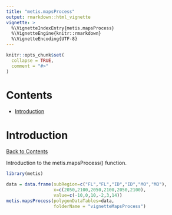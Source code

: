 ```yaml
---
title: "metis.mapsProcess"
output: rmarkdown::html_vignette
vignette: >
  %\VignetteIndexEntry{metis.mapsProcess}
  %\VignetteEngine{knitr::rmarkdown}
  %\VignetteEncoding{UTF-8}
---
```


```r
knitr::opts_chunk$set(
  collapse = TRUE,
  comment = "#>"
)
```


<!-- ----------------------------------------->
# <a name="Contents"></a>Contents
<!-- ----------------------------------------->

- [Introduction](#Introduction)

<!-- ----------------------------------------->
# <a name="Introduction"></a>Introduction
<!-- ----------------------------------------->

[Back to Contents](#Contents)

Introduction to the metis.mapsProcess() function.

```r
library(metis)

data = data.frame(subRegion=c("FL","FL","ID","ID","MO","MO"),
                  x=c(2050,2100,2050,2100,2050,2100),
                  value=c(-10,0,10,-2,3,14))
metis.mapsProcess(polygonDataTables=data,
                  folderName = "vignetteMapsProcess")
```



